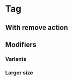 
<Meta of={TagStories} />

# Tag <Badges of={TagStories} />

<Canvas of={TagStories.Default} />
<Controls of={TagStories.Default} />

## With remove action
<Canvas of={TagStories.WithRemoveAction} />

## Modifiers

### Variants
<Canvas of={TagStories.Variants} />

### Larger size
<Canvas of={TagStories.Larger} />
